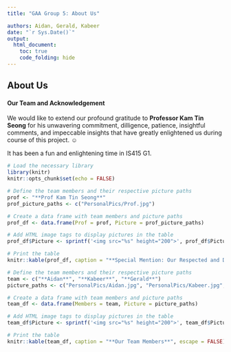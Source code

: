 ```yaml
---
title: "GAA Group 5: About Us"

authors: Aidan, Gerald, Kabeer
date: "`r Sys.Date()`"
output:
  html_document:
    toc: true
    code_folding: hide
---
```


## About Us

#### **Our Team and Acknowledgement**

We would like to extend our profound gratitude to **Professor Kam Tin Seong** for his unwavering commitment, dilligence, patience, insightful comments, and impeccable insights that have greatly enlightened us during course of this project. ☺️

It has been a fun and enlightening time in IS415 G1.

```r
# Load the necessary library
library(knitr)
knitr::opts_chunk$set(echo = FALSE)

# Define the team members and their respective picture paths
prof <- "**Prof Kam Tin Seong**"
prof_picture_paths <- c("PersonalPics/Prof.jpg")

# Create a data frame with team members and picture paths
prof_df <- data.frame(Prof = prof, Picture = prof_picture_paths)

# Add HTML image tags to display pictures in the table
prof_df$Picture <- sprintf('<img src="%s" height="200">', prof_df$Picture)

# Print the table
knitr::kable(prof_df, caption = "**Special Mention: Our Respected and Dedicated Prof**", escape = FALSE)

# Define the team members and their respective picture paths
team <- c("**Aidan**", "**Kabeer**", "**Gerald**")
picture_paths <- c("PersonalPics/Aidan.jpg", "PersonalPics/Kabeer.jpg", "PersonalPics/Gerald.jpg")

# Create a data frame with team members and picture paths
team_df <- data.frame(Members = team, Picture = picture_paths)

# Add HTML image tags to display pictures in the table
team_df$Picture <- sprintf('<img src="%s" height="200">', team_df$Picture)

# Print the table
knitr::kable(team_df, caption = "**Our Team Members**", escape = FALSE)

```
